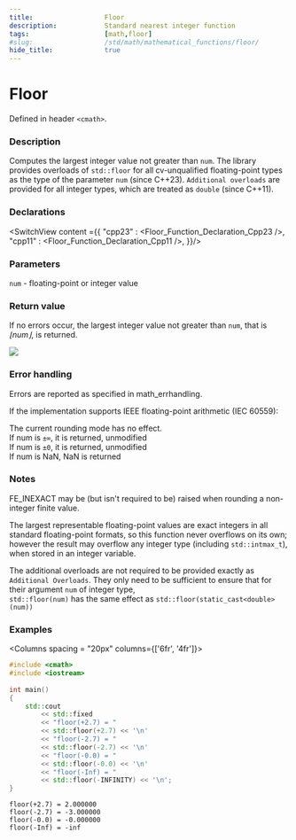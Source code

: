 ```yaml
---
title:                  Floor
description:            Standard nearest integer function
tags:                   [math,floor]
#slug:                  /std/math/mathematical_functions/floor/
hide_title:             true
---
```





# Floor

Defined in header `<cmath>`.

### Description

Computes the largest integer value not greater than `num`. The library provides overloads of `std::floor` for all 
cv-unqualified floating-point types as the type of the parameter `num` (since C++23).
`Additional overloads` are provided for all integer types, which are treated as `double`
(since C++11).



### Declarations

<SwitchView content ={{
    "cpp23" : <Floor_Function_Declaration_Cpp23 />,
    "cpp11" : <Floor_Function_Declaration_Cpp11 />,
}}/>


### Parameters
 
`num` - floating-point or integer value

### Return value

If no errors occur, the largest integer value not greater than `num`, that is *⌊num⌋*, is returned.

<Image maxheight={300}
        src="/img/doc/math/floor/math-floor.svg"
    />

### Error handling

Errors are reported as specified in math_errhandling.

If the implementation supports IEEE floating-point arithmetic (IEC 60559):

The current rounding mode has no effect. <br/>
If num is `±∞`, it is returned, unmodified<br/>
If num is `±0`, it is returned, unmodified<br/>
If num is NaN, NaN is returned<br/>

### Notes

FE_INEXACT may be (but isn't required to be) raised when rounding a non-integer finite value.

The largest representable floating-point values are exact integers in all standard floating-point formats, 
so this function never overflows on its own; 
however the result may overflow any integer type (including `std::intmax_t`), when stored in an integer variable.

The additional overloads are not required to be provided exactly as `Additional Overloads`. 
They only need to be sufficient to ensure that for their argument `num` of integer type, <br/>
`std::floor(num)` has the same effect as `std::floor(static_cast<double>(num))`


### Examples



<Columns spacing = "20px" columns={['6fr', '4fr']}>
<div>

```cpp
#include <cmath>
#include <iostream>
 
int main()
{
    std::cout 
        << std::fixed
        << "floor(+2.7) = " 
        << std::floor(+2.7) << '\n'
        << "floor(-2.7) = " 
        << std::floor(-2.7) << '\n'
        << "floor(-0.0) = " 
        << std::floor(-0.0) << '\n'
        << "floor(-Inf) = " 
        << std::floor(-INFINITY) << '\n';
}

```

</div>

<div>

```plaintext title="Result"
floor(+2.7) = 2.000000
floor(-2.7) = -3.000000
floor(-0.0) = -0.000000
floor(-Inf) = -inf
```

</div>
</Columns>
